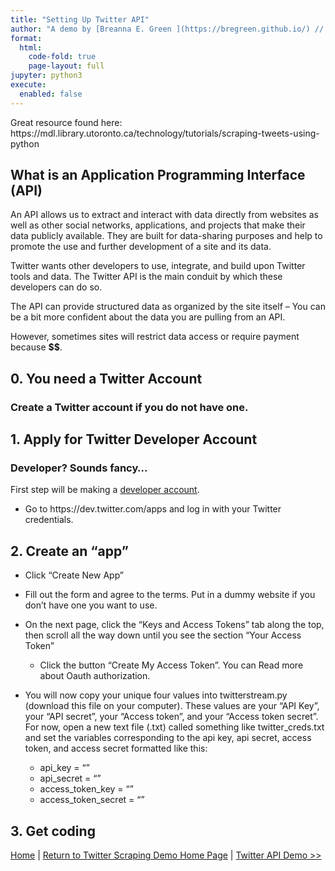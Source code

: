 ```yaml
---
title: "Setting Up Twitter API"
author: "A demo by [Breanna E. Green ](https://bregreen.github.io/) // Powered by [Quarto](https://quarto.org/docs/tools/jupyter-lab.html)"
format: 
  html:
    code-fold: true
    page-layout: full
jupyter: python3
execute: 
  enabled: false
---
```


Great resource found here: https://mdl.library.utoronto.ca/technology/tutorials/scraping-tweets-using-python

## What is an Application Programming Interface (API)

   An API allows us to extract and interact with data directly from websites as well as other social networks, applications, and projects that make their data publicly available. They are built for data-sharing purposes and help to promote the use and further development of a site and its data. 
   
   Twitter wants other developers to use, integrate, and build upon Twitter tools and data. The Twitter API is the main conduit by which these developers can do so.

   The API can provide structured data as organized by the site itself -- You can be a bit more confident about the data you are pulling from an API.
   
   However, sometimes sites will restrict data access or require payment because __**$$**__.


## 0. You need a Twitter Account

### Create a Twitter account if you do not have one.

## 1. Apply for Twitter Developer Account

### Developer? Sounds fancy...

First step will be making a [developer account](https://developer.twitter.com/en/solutions/academic-research).

 - Go to https://dev.twitter.com/apps and log in with your Twitter credentials.
 
## 2. Create an "app"

 - Click "Create New App"

 - Fill out the form and agree to the terms. Put in a dummy website if you don't have one you want to use.

 - On the next page, click the "Keys and Access Tokens" tab along the top, then scroll all the way down until you see the section "Your Access Token"
    - Click the button "Create My Access Token". You can Read more about Oauth authorization.

 - You will now copy your unique four values into twitterstream.py (download this file on your computer). These values are your "API Key", your "API secret", your "Access token", and your "Access token secret". For now, open a new text file (.txt) called something like twitter_creds.txt and set the variables corresponding to the api key, api secret, access token, and access secret formatted like this:
     - api_key = "<Enter api key>"
     - api_secret = "<Enter api secret>"
     - access_token_key = "<Enter your access token key here>"
     - access_token_secret = "<Enter your access token secret here>"
     
## 3. Get coding




[Home](https://bregreen.github.io/#) | 
[Return to Twitter Scraping Demo Home Page](https://bregreen.github.io/projects/Twitter_Scraping_Demo/Twitter_Scrape_Demo_README.html#) | 
[Twitter API Demo >>](https://bregreen.github.io/projects/Twitter_Scraping_Demo/twitter_api_demo.html#)
